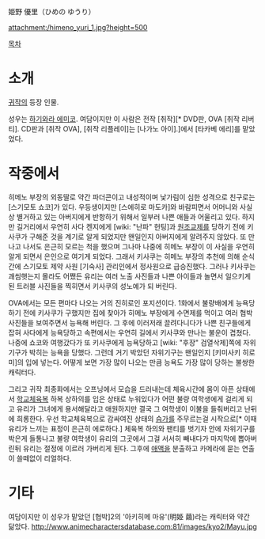 姫野 優里（ひめの ゆうり）

attachment:/himeno_yuri_1.jpg?height=500

[[목차]]

= 소개 =
[[귀작]]의 등장 인물.

성우는 [[하기와라 에미코]]. 여담이지만 이 사람은 전작 [취작][* DVD판, OVA [취작 리버티]. CD판과 [취작 OVA], [취작 리플레이]는 [나가노 아이].]에서 [타카베 에리]를 맡았었다.

= 작중에서 = 
히메노 부장의 외동딸로 약간 파더콘이고 내성적이며 낯가림이 심한 성격으로 친구로는 [스기모토 쇼코]가 있다. 우등생이지만 [스에히로 마도카]와 바람피면서 어머니와 사실상 별거하고 있는 아버지에게 반항하기 위해서 일부러 나쁜 애들과 어울리고 있다. 하지만 길거리에서 우연히 사다 켄지에게 [wiki: "난파" 헌팅]과 [[원조교제]]를 당하기 전에 키사쿠가 구해준 것을 계기로 알게 되었지만 왠일인지 아버지에게 알려주지 않았다. 또 만나고 나서도 은근히 모르는 척을 했으며 그나마 나중에 히메노 부장이 이 사실을 우연히 알게 되면서 은인으로 여기게 되었다. 그래서 키사쿠는 히메노 부장의 추천에 의해 순식간에 스기모토 제약 사원 [기숙사] 관리인에서 정사원으로 급승진했다. 그러나 키사쿠는 괘씸햇는지 몰라도 어쨌든 유리는 여러 노출 사진들과 나쁜 아이들과 놀면서 일으키게 된 트러블 사진들을 찍히면서 키사쿠의 성노예가 되 버린다. 

OVA에서는 모든 편마다 나오는 거의 진히로인 포지션이다. 1화에서 불량배에게 능욕당하기 전에 키사쿠가 구했지만 집에 찾아가 히메노 부장에게 수면제를 먹이고 여러 협박 사진들을 보여주면서 능욕해 버린다. 그 후에 이러저래 끌려다니다가 나쁜 친구들에게 잡혀 사다에게 능욕당하고 속편에서는 우연히 길에서 키사쿠와 만나는 불운이 겹쳤다. 나중에 쇼코와 여행갔다가 또 키사쿠에게 능욕당하고 [wiki: "후장" 검열삭제]쪽에 자위기구가 박히는 능욕을 당했다. 그런데 거기 박았던 자위기구는 왠일인지 [키미사키 히로미]의 입에 넣는다. 어떻게 보면 가장 많이 나오는 만큼 능욕도 가장 많이 당하는 불쌍한 캐릭터다. 

그리고 귀작 최종화에서는 오프닝에서 모습을 드러내는데 체육시간에 몸이 아픈 상태에서 [[학교체육복]] 하복 상하의를 입은 상태로 누워있다가 어떤 불량 여학생에게 걸리게 되고 유리가 그녀에게 용서해달라고 애원하지만 결국 그 여학생이 이불을 들춰버리고 난뒤에 희롱한다. 우선 학교체육복으로 감싸여진 상태의 [[슴가]]를 주무르는걸 시작으로[* 이때 유리가 느끼는 표정이 은근히 에로하다.] 체육복 하의와 팬티를 벗기자 안에 자위기구를 박은게 들통나고 불량 여학생이 유리의 그곳에서 그걸 서서히 빼내다가 마지막에 뽑아버린뒤 유리는 절정에 이르러 가버리게 된다. 그후에 [[애액]]을 분출하고 카메라에 묻는 연출이 쓸떼없이 리얼하다.

= 기타 = 
여담이지만 이 성우가 맡았던 [협박]2의 '아키히메 마유'(明姫 繭)라는 캐릭터와 약간 닮았다.
http://www.animecharactersdatabase.com:81/images/kyo2/Mayu.jpg
